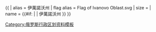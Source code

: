 {{ {{{1<noinclude>|country showdata</noinclude>}}}
| alias = 伊萬諾沃州
| flag alias = Flag of Ivanovo Oblast.svg
| size = {{{size|}}}
| name = {{#if: {{{name|}}} | {{{name|}}} | 伊萬諾沃州 }}
}}<noinclude>
[[Category:俄罗斯行政区划资料模板]]
</noinclude>